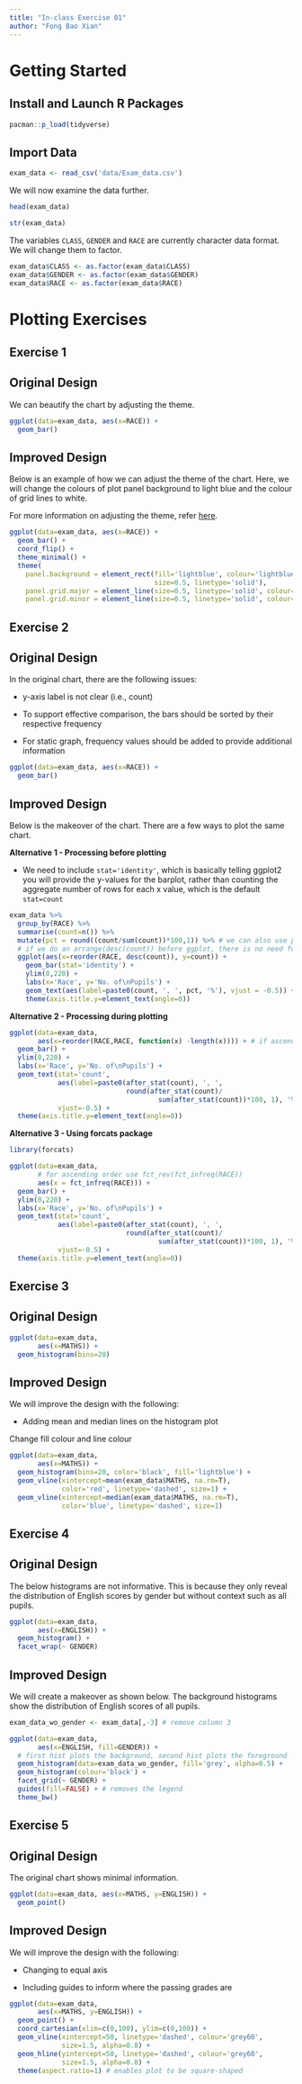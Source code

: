 ```yaml
---
title: "In-class Exercise 01"
author: "Fong Bao Xian"
---
```


# Getting Started

## Install and Launch R Packages

```r
pacman::p_load(tidyverse)
```

## Import Data

```r
exam_data <- read_csv('data/Exam_data.csv')
```

We will now examine the data further.

```r
head(exam_data)
```

```r
str(exam_data)
```

The variables `CLASS`, `GENDER` and `RACE` are currently character data format. We will change them to factor.

```r
exam_data$CLASS <- as.factor(exam_data$CLASS)
exam_data$GENDER <- as.factor(exam_data$GENDER)
exam_data$RACE <- as.factor(exam_data$RACE)
```

# Plotting Exercises

## Exercise 1

::: panel-tabset
## Original Design

We can beautify the chart by adjusting the theme.

```r
ggplot(data=exam_data, aes(x=RACE)) +
  geom_bar()
```

## Improved Design

Below is an example of how we can adjust the theme of the chart. Here, we will change the colours of plot panel background to light blue and the colour of grid lines to white.

For more information on adjusting the theme, refer [here](https://ggplot2-book.org/polishing.html).

```r
ggplot(data=exam_data, aes(x=RACE)) +
  geom_bar() +
  coord_flip() +
  theme_minimal() +
  theme(
    panel.background = element_rect(fill='lightblue', colour='lightblue',
                                    size=0.5, linetype='solid'),
    panel.grid.major = element_line(size=0.5, linetype='solid', colour='white'),
    panel.grid.minor = element_line(size=0.5, linetype='solid', colour='white'))
```
:::

## Exercise 2

::: panel-tabset
## Original Design

In the original chart, there are the following issues:

-   y-axis label is not clear (i.e., count)

-   To support effective comparison, the bars should be sorted by their respective frequency

-   For static graph, frequency values should be added to provide additional information

```r
ggplot(data=exam_data, aes(x=RACE)) +
  geom_bar()
```

## Improved Design

Below is the makeover of the chart. There are a few ways to plot the same chart.

**Alternative 1 - Processing before plotting**

-   We need to include `stat='identity'`, which is basically telling ggplot2 you will provide the y-values for the barplot, rather than counting the aggregate number of rows for each x value, which is the default `stat=count`

```r
exam_data %>%
  group_by(RACE) %>% 
  summarise(count=n()) %>% 
  mutate(pct = round((count/sum(count))*100,1)) %>% # we can also use prop.table(count) to get pct
  # if we do an arrange(desc(count)) before ggplot, there is no need for reorder below
  ggplot(aes(x=reorder(RACE, desc(count)), y=count)) +
    geom_bar(stat='identity') +
    ylim(0,220) +
    labs(x='Race', y='No. of\nPupils') +
    geom_text(aes(label=paste0(count, ', ', pct, '%'), vjust = -0.5)) +
    theme(axis.title.y=element_text(angle=0))
```

**Alternative 2 - Processing during plotting**

```r
ggplot(data=exam_data,
       aes(x=reorder(RACE,RACE, function(x) -length(x)))) + # if ascending order remove minus
  geom_bar() +
  ylim(0,220) +
  labs(x='Race', y='No. of\nPupils') +
  geom_text(stat='count',
            aes(label=paste0(after_stat(count), ', ',
                             round(after_stat(count)/
                                     sum(after_stat(count))*100, 1), '%')),
            vjust=-0.5) +
  theme(axis.title.y=element_text(angle=0))
```

**Alternative 3 - Using forcats package**

```r
library(forcats)

ggplot(data=exam_data,
       # for ascending order use fct_rev(fct_infreq(RACE))
       aes(x = fct_infreq(RACE))) + 
  geom_bar() +
  ylim(0,220) +
  labs(x='Race', y='No. of\nPupils') +
  geom_text(stat='count',
            aes(label=paste0(after_stat(count), ', ',
                             round(after_stat(count)/
                                     sum(after_stat(count))*100, 1), '%')),
            vjust=-0.5) +
  theme(axis.title.y=element_text(angle=0))
```
:::

## Exercise 3

::: panel-tabset
## Original Design

```r
ggplot(data=exam_data,
       aes(x=MATHS)) +
  geom_histogram(bins=20)
```

## Improved Design

We will improve the design with the following:

-   Adding mean and median lines on the histogram plot

Change fill colour and line colour

```r
ggplot(data=exam_data,
       aes(x=MATHS)) +
  geom_histogram(bins=20, color='black', fill='lightblue') +
  geom_vline(xintercept=mean(exam_data$MATHS, na.rm=T),
             color='red', linetype='dashed', size=1) +
  geom_vline(xintercept=median(exam_data$MATHS, na.rm=T),
             color='blue', linetype='dashed', size=1)
```
:::

## Exercise 4

::: panel-tabset
## Original Design

The below histograms are not informative. This is because they only reveal the distribution of English scores by gender but without context such as all pupils.

```r
ggplot(data=exam_data,
       aes(x=ENGLISH)) +
  geom_histogram() +
  facet_wrap(~ GENDER)
```

## Improved Design

We will create a makeover as shown below. The background histograms show the distribution of English scores of all pupils.

```r
exam_data_wo_gender <- exam_data[,-3] # remove column 3

ggplot(data=exam_data,
       aes(x=ENGLISH, fill=GENDER)) +
  # first hist plots the background, second hist plots the foreground
  geom_histogram(data=exam_data_wo_gender, fill='grey', alpha=0.5) +
  geom_histogram(colour='black') +
  facet_grid(~ GENDER) +
  guides(fill=FALSE) + # removes the legend
  theme_bw()
```
:::

## Exercise 5

::: panel-tabset
## Original Design

The original chart shows minimal information.

```r
ggplot(data=exam_data, aes(x=MATHS, y=ENGLISH)) +
  geom_point()
```

## Improved Design

We will improve the design with the following:

-   Changing to equal axis

-   Including guides to inform where the passing grades are

```r
ggplot(data=exam_data,
       aes(x=MATHS, y=ENGLISH)) +
  geom_point() +
  coord_cartesian(xlim=c(0,100), ylim=c(0,100)) +
  geom_vline(xintercept=50, linetype='dashed', colour='grey60',
             size=1.5, alpha=0.8) +
  geom_hline(yintercept=50, linetype='dashed', colour='grey60',
             size=1.5, alpha=0.8) +
  theme(aspect.ratio=1) # enables plot to be square-shaped
```
:::
